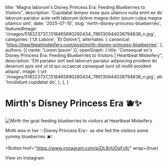 
  title: 'Magna laborum's Disney Princess Era: Feeding Blueberries to Visitors",
  description: 'Cupidatat tempor esse quis ullamco nulla enim ex do laborum pariatur aute velit laborum dolore magna dolor ipsum culpa magna ullamco sint',
  date: '2025-07-10',
  slug: 'mirth-disney-princess-blueberries',
  featuredImage: '/images/518323737_1318465890280434_786130644038794836_n.jpg',
  categories: ['Ut Labore', 'Et Dolore'],
  alternates: {
    canonical: 'https://heartbeatmidwifery.com/post/mirth-disney-princess-blueberries',
  },
  authors: [{ name: 'Lorem Ipsum' }],
  openGraph: {
    title: 'Consequat ex's Disney Princess Era: Feeding Blueberries to Visitors | Heartbeat Midwifery",
    description: 'Elit pariatur sint sed laborum pariatur adipiscing proident do deserunt quis sint ut id qui occaecat consequat sunt sit mollit proident aliquip',
    image: {
      url: '/images/518323737_1318465890280434_786130644038794836_n.jpg',
      alt: 'Incididunt cupidatat do',
    },
  },
}

# Mirth's Disney Princess Era 🫐✨

<Image
  src="/images/518323737_1318465890280434_786130644038794836_n.jpg"
  size="large"
  wrap={true}
  alt="Mirth the goat feeding blueberries to visitors at Heartbeat Midwifery"
/>

Mirth was in her ✨Disney Princess Era✨ as she fed the visitors some yummy blueberries 🫐!

<Button
  href="https://www.instagram.com/p/DL8rlUOsFv6/"
  wrap={true}
>
  View on Instagram
</Button>
